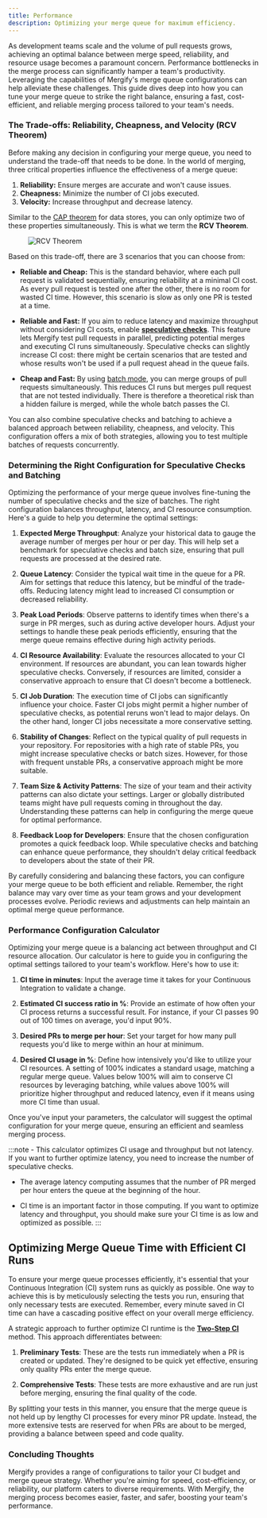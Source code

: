 ```yaml
---
title: Performance
description: Optimizing your merge queue for maximum efficiency.
---
```



As development teams scale and the volume of pull requests grows, achieving an
optimal balance between merge speed, reliability, and resource usage becomes a
paramount concern. Performance bottlenecks in the merge process can
significantly hamper a team's productivity. Leveraging the capabilities of
Mergify's merge queue configurations can help alleviate these challenges. This
guide dives deep into how you can tune your merge queue to strike the right
balance, ensuring a fast, cost-efficient, and reliable merging process tailored
to your team's needs.

### The Trade-offs: Reliability, Cheapness, and Velocity (RCV Theorem)

Before making any decision in configuring your merge queue, you need to
understand the trade-off that needs to be done. In the world of merging, three
critical properties influence the effectiveness of a merge queue:

1. **Reliability:** Ensure merges are accurate and won't cause issues.
2. **Cheapness:** Minimize the number of CI jobs executed.
3. **Velocity:** Increase throughput and decrease latency.

Similar to the [CAP theorem](https://en.wikipedia.org/wiki/CAP_theorem) for
data stores, you can only optimize two of these properties simultaneously. This
is what we term the **RCV Theorem**.

<figure style={{ maxWidth: '66%', margin: 'auto' }}>
   <Image src={rcvDiagram} alt="RCV Theorem"/>
</figure>

Based on this trade-off, there are 3 scenarios that you can choose from:

- **Reliable and Cheap:** This is the standard behavior, where each pull
  request is validated sequentially, ensuring reliability at a minimal CI cost.
  As every pull request is tested one after the other, there is no room for
  wasted CI time. However, this scenario is slow as only one PR is tested at a
  time.

- **Reliable and Fast:** If you aim to reduce latency and maximize throughput
  without considering CI costs, enable **[speculative
  checks](speculative-checks)**. This feature lets Mergify test pull requests
  in parallel, predicting potential merges and executing CI runs
  simultaneously. Speculative checks can slightly increase CI cost: there might
  be certain scenarios that are tested and whose results won't be used if a
  pull request ahead in the queue fails.

- **Cheap and Fast:** By using [batch mode](batches), you can merge groups of
  pull requests simultaneously. This reduces CI runs but merges pull request
  that are not tested individually. There is therefore a theoretical risk than
  a hidden failure is merged, while the whole batch passes the CI.
  
You can also combine speculative checks and batching to achieve a balanced
approach between reliability, cheapness, and velocity. This configuration
offers a mix of both strategies, allowing you to test multiple batches of
requests concurrently.

### Determining the Right Configuration for Speculative Checks and Batching

Optimizing the performance of your merge queue involves fine-tuning the number
of speculative checks and the size of batches. The right configuration balances
throughput, latency, and CI resource consumption. Here's a guide to help you
determine the optimal settings:

1. **Expected Merge Throughput**: Analyze your historical data to gauge the
   average number of merges per hour or per day. This will help set a benchmark
   for speculative checks and batch size, ensuring that pull requests are
   processed at the desired rate.

2. **Queue Latency**: Consider the typical wait time in the queue for a PR. Aim
   for settings that reduce this latency, but be mindful of the trade-offs.
   Reducing latency might lead to increased CI consumption or decreased
   reliability.

3. **Peak Load Periods**: Observe patterns to identify times when there's a
   surge in PR merges, such as during active developer hours. Adjust your
   settings to handle these peak periods efficiently, ensuring that the merge
   queue remains effective during high activity periods.

4. **CI Resource Availability**: Evaluate the resources allocated to your CI
   environment. If resources are abundant, you can lean towards higher
   speculative checks. Conversely, if resources are limited, consider a
   conservative approach to ensure that CI doesn't become a bottleneck.

5. **CI Job Duration**: The execution time of CI jobs can significantly
   influence your choice. Faster CI jobs might permit a higher number of
   speculative checks, as potential reruns won't lead to major delays. On the
   other hand, longer CI jobs necessitate a more conservative setting.

6. **Stability of Changes**: Reflect on the typical quality of pull requests in
   your repository. For repositories with a high rate of stable PRs, you might
   increase speculative checks or batch sizes. However, for those with frequent
   unstable PRs, a conservative approach might be more suitable.

7. **Team Size & Activity Patterns**: The size of your team and their activity
   patterns can also dictate your settings. Larger or globally distributed
   teams might have pull requests coming in throughout the day. Understanding
   these patterns can help in configuring the merge queue for optimal
   performance.

8. **Feedback Loop for Developers**: Ensure that the chosen configuration
   promotes a quick feedback loop. While speculative checks and batching can
   enhance queue performance, they shouldn't delay critical feedback to
   developers about the state of their PR.

By carefully considering and balancing these factors, you can configure your
merge queue to be both efficient and reliable. Remember, the right balance may
vary over time as your team grows and your development processes evolve.
Periodic reviews and adjustments can help maintain an optimal merge queue
performance.

### Performance Configuration Calculator

Optimizing your merge queue is a balancing act between throughput and CI
resource allocation. Our calculator is here to guide you in configuring the
optimal settings tailored to your team's workflow. Here's how to use it:

1. **CI time in minutes**: Input the average time it takes for your Continuous
   Integration to validate a change.

2. **Estimated CI success ratio in %**: Provide an estimate of how often your
   CI process returns a successful result. For instance, if your CI passes 90
   out of 100 times on average, you'd input 90%.

3. **Desired PRs to merge per hour**: Set your target for how many pull
   requests you'd like to merge within an hour at minimum.

4. **Desired CI usage in %**: Define how intensively you'd like to utilize your
   CI resources. A setting of 100% indicates a standard usage, matching a
   regular merge queue. Values below 100% will aim to conserve CI resources by
   leveraging batching, while values above 100% will prioritize higher
   throughput and reduced latency, even if it means using more CI time than
   usual.

Once you've input your parameters, the calculator will suggest the optimal
configuration for your merge queue, ensuring an efficient and seamless merging
process.

<MergeQueueCalculator client:only="react"/>
:::note
  - This calculator optimizes CI usage and throughput but not latency. 
    If you want to further optimize latency, you need to increase 
    the number of speculative checks.

  - The average latency computing assumes that the number of PR merged per hour 
    enters the queue at the beginning of the hour.

  - CI time is an important factor in those computing. If you want to optimize
    latency and throughput, you should make sure your CI time is as low and
    optimized as possible.
:::

## Optimizing Merge Queue Time with Efficient CI Runs

To ensure your merge queue processes efficiently, it's essential that your
Continuous Integration (CI) system runs as quickly as possible. One way to
achieve this is by meticulously selecting the tests you run, ensuring that only
necessary tests are executed. Remember, every minute saved in CI time can have
a cascading positive effect on your overall merge efficiency.

A strategic approach to further optimize CI runtime is the [**Two-Step
CI**](two-step) method. This approach differentiates between:

1. **Preliminary Tests**: These are the tests run immediately when a PR is
created or updated. They're designed to be quick yet effective, ensuring only
quality PRs enter the merge queue.

2. **Comprehensive Tests**: These tests are more exhaustive and are run just
before merging, ensuring the final quality of the code.

By splitting your tests in this manner, you ensure that the merge queue is not
held up by lengthy CI processes for every minor PR update. Instead, the more
extensive tests are reserved for when PRs are about to be merged, providing a
balance between speed and code quality.

### Concluding Thoughts

Mergify provides a range of configurations to tailor your CI budget and merge
queue strategy. Whether you're aiming for speed, cost-efficiency, or
reliability, our platform caters to diverse requirements. With Mergify, the
merging process becomes easier, faster, and safer, boosting your team's
performance.

